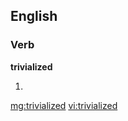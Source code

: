 ==English==

===Verb===
'''trivialized'''

# {{past of|trivialize}}

[[mg:trivialized]]
[[vi:trivialized]]